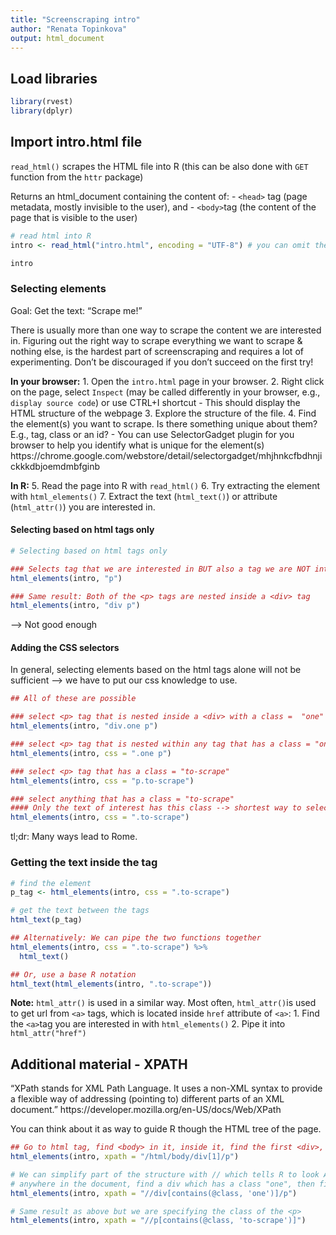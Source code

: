 ```yaml
---
title: "Screenscraping intro"
author: "Renata Topinkova"
output: html_document
---
```


## Load libraries
```r
library(rvest)
library(dplyr)
```


## Import intro.html file
`read_html()` scrapes the HTML file into R (this can be also done with `GET` function from the `httr` package)

Returns an html_document containing the content of:
- `<head>` tag (page metadata, mostly invisible to the user), and 
- `<body>`tag (the content of the page that is visible to the user)

```r
# read html into R
intro <- read_html("intro.html", encoding = "UTF-8") # you can omit the encoding argument since the page is in English

intro
```



### Selecting elements
Goal: Get the text: "Scrape me!"

There is usually more than one way to scrape the content we are interested in. 
Figuring out the right way to scrape everything we want to scrape & nothing else, is the hardest part of screenscraping and requires a lot of experimenting. Don't be discouraged if you don't succeed on the first try! 


**In your browser:**
1. Open the `intro.html` page in your browser.
2. Right click on the page, select `Inspect` (may be called differently in your browser, e.g., `display source code`) or use CTRL+I shortcut
  - This should display the HTML structure of the webpage
3. Explore the structure of the file. 
4. Find the element(s) you want to scrape. Is there something unique about them? E.g., tag, class or an id?
  - You can use SelectorGadget plugin for you browser to help you identify what is unique for the element(s)
  https://chrome.google.com/webstore/detail/selectorgadget/mhjhnkcfbdhnjickkkdbjoemdmbfginb


**In R:**
5. Read the page into R with `read_html()`
6. Try extracting the element with `html_elements()`
7. Extract the text (`html_text()`) or attribute (`html_attr()`) you are interested in.


#### Selecting based on html tags only
```r
# Selecting based on html tags only

### Selects tag that we are interested in BUT also a tag we are NOT interested in --> we have to be more selective
html_elements(intro, "p")

### Same result: Both of the <p> tags are nested inside a <div> tag
html_elements(intro, "div p") 
```
--> Not good enough


#### Adding the CSS selectors
In general, selecting elements based on the html tags alone will not be sufficient --> we have to put our css knowledge to use.
```r

## All of these are possible

### select <p> tag that is nested inside a <div> with a class =  "one"
html_elements(intro, "div.one p") 

### select <p> tag that is nested within any tag that has a class = "one"
html_elements(intro, css = ".one p") 

### select <p> tag that has a class = "to-scrape"
html_elements(intro, css = "p.to-scrape") 

### select anything that has a class = "to-scrape" 
#### Only the text of interest has this class --> shortest way to select it
html_elements(intro, css = ".to-scrape")
```
tl;dr: Many ways lead to Rome.





### Getting the text inside the tag
```r
# find the element
p_tag <- html_elements(intro, css = ".to-scrape")

# get the text between the tags
html_text(p_tag)

## Alternatively: We can pipe the two functions together
html_elements(intro, css = ".to-scrape") %>%
  html_text()

## Or, use a base R notation
html_text(html_elements(intro, ".to-scrape"))
```


**Note:** `html_attr()` is used in a similar way. 
Most often, `html_attr()`is used to get url from `<a>` tags, which is located inside `href` attribute of `<a>`:
1. Find the `<a>`tag you are interested in with `html_elements()`
2. Pipe it into `html_attr("href")`




## Additional material - XPATH
"XPath stands for XML Path Language. It uses a non-XML syntax to provide a flexible way of addressing (pointing to) different parts of an XML document." https://developer.mozilla.org/en-US/docs/Web/XPath

You can think about it as way to guide R though the HTML tree of the page. 

```r
## Go to html tag, find <body> in it, inside it, find the first <div>, inside this <div> find <p> tags
html_elements(intro, xpath = "/html/body/div[1]/p")

# We can simplify part of the structure with // which tells R to look ANYWHERE inside the document
# anywhere in the document, find a div which has a class "one", then find <p> tag inside this div
html_elements(intro, xpath = "//div[contains(@class, 'one')]/p")

# Same result as above but we are specifying the class of the <p>
html_elements(intro, xpath = "//p[contains(@class, 'to-scrape')]")
```
